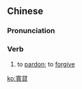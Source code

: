 ==Chinese==
{{zh-forms|s=宽贷}}

===Pronunciation===
{{zh-pron
|m=kuāndài
|cat=v
}}

===Verb===
{{zh-verb}}

# to [[pardon]]; to [[forgive]]

[[ko:寬貸]]